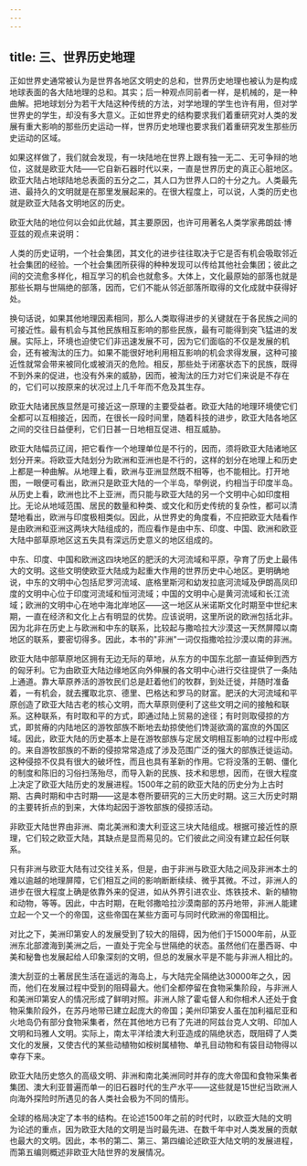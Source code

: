 ```yaml
---
---
---
```

title: 三、世界历史地理
---



正如世界史通常被认为是世界各地区文明史的总和，世界历史地理也被认为是构成地球表面的各大陆地理的总和。其实；后一种观点同前者一样，是机械的，是一种曲解。把地球划分为若干大陆这种传统的方法，对学地理的学生也许有用，但对学世界史的学生，却没有多大意义。正如世界史的结构要求我们着重研究对人类的发展有重大影响的那些历史运动一样，世界历史地理也要求我们着重研究发生那些历史运动的区域。

如果这样做了，我们就会发现，有一块陆地在世界上跟有独一无二、无可争辩的地位，这就是欧亚大陆——它自新石器时代以来，一直是世界历史的真正心脏地区。欧亚大陆占地球陆地总表面的五分之二，其人口为世界人口的十分之九。人类最先进、最持久的文明就是在那里发展起来的。在很大程度上，可以说，人类的历史也就是欧亚大陆各文明地区的历史。

欧亚大陆的地位何以会如此优越，其主要原因，也许可用著名人类学家弗朗兹·博亚兹的观点来说明：

人类的历史证明，一个社会集团，其文化的进步往往取决于它是否有机会吸取邻近社会集团的经验。一个社会集团所获得的种种发现可以传给其他社会集团；彼此之间的交流愈多样化，相互学习的机会也就愈多。大体上，文化最原始的部落也就是那些长期与世隔绝的部落，因而，它们不能从邻近部落所取得的文化成就中获得好处。

换句话说，如果其他地理因素相同，那么人类取得进步的关键就在于各民族之间的可接近性。最有机会与其他民族相互影响的那些民族，最有可能得到突飞猛进的发展。实际上，环境也迫使它们非迅速发展不可，因为它们面临的不仅是发展的机会，还有被淘汰的压力。如果不能很好地利用相互影响的机会求得发展，这种可接近性就常会带来被同化或被消灭的危险。相反，那些处于闭塞状态下的民族，既得不到外来的促进，也没有外来的威胁，因而，被淘汰的压力对它们来说是不存在的，它们可以按原来的状况过上几千年而不危及其生存。

欧亚大陆诸民族显然是可接近这一原理的主要受益者。欧亚大陆的地理环境使它们全都可以互相接近，因而，在很长一段时间里，随着科技的进步，欧亚大陆各地区之间的交往日益便利，它们日甚一日地相互促进、相互威胁。

欧亚大陆幅员辽阔，把它看作一个地理单位是不行的，因而，须将欧亚大陆诸地区划分开来。将欧亚大陆划分为欧洲和亚洲也是不行的，这样的划分在地理上和历史上都是一种曲解。从地理上看，欧洲与亚洲显然既不相等，也不能相比。打开地图，一眼便可看出，欧洲只是欧亚大陆的一个半岛，举例说，约相当于印度半岛。从历史上看，欧洲也比不上亚洲，而只能与欧亚大陆的另一个文明中心如印度相比。无论从地域范围、居民的数量和种类、或文化和历史传统的复杂性，都可以清楚地看出，欧洲与印度极相类似。因此，从世界史的角度看，不应把欧亚大陆看作是由欧洲和亚洲这两块大陆组成的，而应看作是由中东、印度、中国、欧洲和欧亚大陆中部草原地区这五失具有深远历史意义的地区组成的。

中东、印度、中国和欧洲这四块地区的肥沃的大河流域和平原，孕育了历史上最伟大的文明。这些文明使欧亚大陆成为起重大作用的世界历史中心地区。更明确地说，中东的文明中心包括尼罗河流域、底格里斯河和幼发拉底河流域及伊朗高凤印度的文明中心位于印度河流域和恒河流域；中国的文明中心是黄河流域和长江流域；欧洲的文明中心在地中海北岸地区——这一地区从米诺斯文化时期至中世纪末期，一直在经济和文化上占有明显的优势。应该说明，这里所说的欧洲包括北非。因为北非在历史上与欧洲和中东的联系，比较起与撒哈拉大沙漠这一天然屏障以南地区的联系，要密切得多。因此，本书的"非洲"一词仅指撒哈拉沙漠以南的非洲。

欧亚大陆中部草原地区拥有无边无际的草地，从东方的中国东北部一直延伸到西方的匈牙利。它为由欧亚大陆边缘地区向外伸展的各文明中心进行交往提供了一条陆上通道。靠大草原养活的游牧民们总是赶着他们的牧群，到处迁徙，并随时准备着，一有机会，就去攫取北京、德里、巴格达和罗马的财富。肥沃的大河流域和平原创造了欧亚大陆古老的核心文明，而大草原则便利了这些文明之间的接触和联系。这种联系，有时取和平的方式，即通过陆上贸易的途径；有时则取侵掠的方式，即贫瘠的内陆地区的游牧部族不断地去劫掠使他们馋涎欲滴的富庶的外国区域。因此，欧亚大陆的历史基本上是在游牧部族与定居文明相互影响的过程中形成的。来自游牧部族的不断的侵掠常常造成了涉及范围广泛的强大的部族迁徙运动。这种侵掠不仅具有很大的破坏性，而且也具有革新的作用。它将没落的王朝、僵化的制度和陈旧的习俗扫荡殆尽，而导入新的民族、技术和思想，因而，在很大程度上决定了欧亚大陆历史的发展进程。1500年之前的欧亚大陆的历史分为上古时期、古典时期和中古时期——这是本卷所要研究的三大历史时期。这三大历史时期的主要转折点的到来，大体均起因于游牧部族的侵掠活动。

非欧亚大陆世界由非洲、南北美洲和澳大利亚这三块大陆组成。根据可接近性的原理，它们较之欧亚大陆，其缺点是显而易见的。它们彼此之间没有建立起任何联系。

只有非洲与欧亚大陆有过交往关系，但是，由于非洲与欧亚大陆之间及非洲本土的难以逾越的地理屏障，它们相互之间的影响断断续续、微乎其微。不过，非洲人的进步在很大程度上确是依靠外来的促进，如从外界引进农业、炼铁技术、新的植物和动物，等等。因此，中古时期，在毗邻撒哈拉沙漠南部的苏丹地带，非洲人能建立起一个又一个的帝国，这些帝国在某些方面可与同时代欧洲的帝国相比。

对比之下，美洲印第安人的发展受到了较大的阻碍，因为他们于15000年前，从亚洲东北部渡海到美洲之后，一直处于完全与世隔绝的状态。虽然他们在墨西哥、中美和秘鲁也发展起给人印象深刻的文明，但总的发展水平是不能与非洲人相比的。

澳大刮亚的土著居民生活在遥远的海岛上，与大陆完全隔绝达30000年之久，因而，他们在发展过程中受到的阻碍最大。他们全都停留在食物采集阶段，与非洲人和美洲印第安人的情况形成了鲜明对照。非洲人除了霍屯督人和你相术人还处于食物采集阶段外，在苏丹地带已建立起庞大的帝国；美州印第安人虽在加利福尼亚和火地岛仍有部分食物采集者，然在其他地方已有了先进的阿兹台克人文明、印加人文明和玛雅人文明。实际上，南太平洋给澳大利亚造成的隔绝状态，既阻碍了人类文化的发展，又使古代的某些动植物如桉树属植物、单孔目动物和有袋目动物得以幸存下来。

欧亚大陆历史悠久的高级文明、非洲和南北美洲同时并存的庞大帝国和食物采集者集团、澳大利亚普遍而单一的旧石器时代的生产水平——这些就是15世纪当欧洲人向海外探险时所遇见的各人类社会极为不同的情形。

全球的格局决定了本书的结构。在论述1500年之前的时代时，以欧亚大陆的文明为论述的重点，因为欧亚大陆的文明是当时最先进、在数千年中对人类发展的贡献也最大的文明。因此，本书的第二、第三、第四编论述欧亚大陆文明的发展进程，而第五编则概述非欧亚大陆世界的发展情况。
